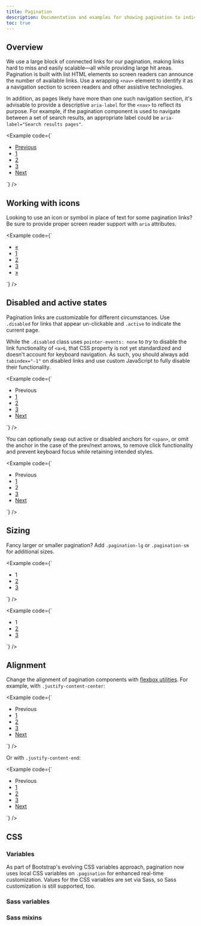 ```yaml
---
title: Pagination
description: Documentation and examples for showing pagination to indicate a series of related content exists across multiple pages.
toc: true
---
```


## Overview

We use a large block of connected links for our pagination, making links hard to miss and easily scalable—all while providing large hit areas. Pagination is built with list HTML elements so screen readers can announce the number of available links. Use a wrapping `<nav>` element to identify it as a navigation section to screen readers and other assistive technologies.

In addition, as pages likely have more than one such navigation section, it's advisable to provide a descriptive `aria-label` for the `<nav>` to reflect its purpose. For example, if the pagination component is used to navigate between a set of search results, an appropriate label could be `aria-label="Search results pages"`.

<Example code={`<nav aria-label="Page navigation example">
  <ul class="pagination">
    <li class="page-item"><a class="page-link" href="#">Previous</a></li>
    <li class="page-item"><a class="page-link" href="#">1</a></li>
    <li class="page-item"><a class="page-link" href="#">2</a></li>
    <li class="page-item"><a class="page-link" href="#">3</a></li>
    <li class="page-item"><a class="page-link" href="#">Next</a></li>
  </ul>
</nav>`} />

## Working with icons

Looking to use an icon or symbol in place of text for some pagination links? Be sure to provide proper screen reader support with `aria` attributes.

<Example code={`<nav aria-label="Page navigation example">
  <ul class="pagination">
    <li class="page-item">
      <a class="page-link" href="#" aria-label="Previous">
        <span aria-hidden="true">&laquo;</span>
      </a>
    </li>
    <li class="page-item"><a class="page-link" href="#">1</a></li>
    <li class="page-item"><a class="page-link" href="#">2</a></li>
    <li class="page-item"><a class="page-link" href="#">3</a></li>
    <li class="page-item">
      <a class="page-link" href="#" aria-label="Next">
        <span aria-hidden="true">&raquo;</span>
      </a>
    </li>
  </ul>
</nav>`} />

## Disabled and active states

Pagination links are customizable for different circumstances. Use `.disabled` for links that appear un-clickable and `.active` to indicate the current page.

While the `.disabled` class uses `pointer-events: none` to _try_ to disable the link functionality of `<a>`s, that CSS property is not yet standardized and doesn't account for keyboard navigation. As such, you should always add `tabindex="-1"` on disabled links and use custom JavaScript to fully disable their functionality.

<Example code={`<nav aria-label="...">
  <ul class="pagination">
    <li class="page-item disabled">
      <a class="page-link">Previous</a>
    </li>
    <li class="page-item"><a class="page-link" href="#">1</a></li>
    <li class="page-item active" aria-current="page">
      <a class="page-link" href="#">2</a>
    </li>
    <li class="page-item"><a class="page-link" href="#">3</a></li>
    <li class="page-item">
      <a class="page-link" href="#">Next</a>
    </li>
  </ul>
</nav>`} />

You can optionally swap out active or disabled anchors for `<span>`, or omit the anchor in the case of the prev/next arrows, to remove click functionality and prevent keyboard focus while retaining intended styles.

<Example code={`<nav aria-label="...">
  <ul class="pagination">
    <li class="page-item disabled">
      <span class="page-link">Previous</span>
    </li>
    <li class="page-item"><a class="page-link" href="#">1</a></li>
    <li class="page-item active" aria-current="page">
      <span class="page-link">2</span>
    </li>
    <li class="page-item"><a class="page-link" href="#">3</a></li>
    <li class="page-item">
      <a class="page-link" href="#">Next</a>
    </li>
  </ul>
</nav>`} />

## Sizing

Fancy larger or smaller pagination? Add `.pagination-lg` or `.pagination-sm` for additional sizes.

<Example code={`<nav aria-label="...">
  <ul class="pagination pagination-lg">
    <li class="page-item active" aria-current="page">
      <span class="page-link">1</span>
    </li>
    <li class="page-item"><a class="page-link" href="#">2</a></li>
    <li class="page-item"><a class="page-link" href="#">3</a></li>
  </ul>
</nav>`} />

<Example code={`<nav aria-label="...">
  <ul class="pagination pagination-sm">
    <li class="page-item active" aria-current="page">
      <span class="page-link">1</span>
    </li>
    <li class="page-item"><a class="page-link" href="#">2</a></li>
    <li class="page-item"><a class="page-link" href="#">3</a></li>
  </ul>
</nav>`} />

## Alignment

Change the alignment of pagination components with [flexbox utilities]([[docsref:/utilities/flex]]). For example, with `.justify-content-center`:

<Example code={`<nav aria-label="Page navigation example">
  <ul class="pagination justify-content-center">
    <li class="page-item disabled">
      <a class="page-link">Previous</a>
    </li>
    <li class="page-item"><a class="page-link" href="#">1</a></li>
    <li class="page-item"><a class="page-link" href="#">2</a></li>
    <li class="page-item"><a class="page-link" href="#">3</a></li>
    <li class="page-item">
      <a class="page-link" href="#">Next</a>
    </li>
  </ul>
</nav>`} />

Or with `.justify-content-end`:

<Example code={`<nav aria-label="Page navigation example">
  <ul class="pagination justify-content-end">
    <li class="page-item disabled">
      <a class="page-link">Previous</a>
    </li>
    <li class="page-item"><a class="page-link" href="#">1</a></li>
    <li class="page-item"><a class="page-link" href="#">2</a></li>
    <li class="page-item"><a class="page-link" href="#">3</a></li>
    <li class="page-item">
      <a class="page-link" href="#">Next</a>
    </li>
  </ul>
</nav>`} />

## CSS

### Variables

<AddedIn version="5.2.0" />

As part of Bootstrap's evolving CSS variables approach, pagination now uses local CSS variables on `.pagination` for enhanced real-time customization. Values for the CSS variables are set via Sass, so Sass customization is still supported, too.

<ScssDocs name="pagination-css-vars" file="scss/_pagination.scss" />

### Sass variables

<ScssDocs name="pagination-variables" file="scss/_variables.scss" />

### Sass mixins

<ScssDocs name="pagination-mixin" file="scss/mixins/_pagination.scss" />
